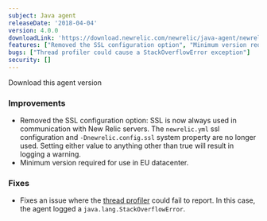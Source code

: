 ```yaml
---
subject: Java agent
releaseDate: '2018-04-04'
version: 4.0.0
downloadLink: 'https://download.newrelic.com/newrelic/java-agent/newrelic-agent/4.0.0/'
features: ["Removed the SSL configuration option", "Minimum version required for use in EU datacenter"]
bugs: ["Thread profiler could cause a StackOverflowError exception"]
security: []
---
```

<ButtonGroup>
  <ButtonLink
    role="button"
    to="https://download.newrelic.com/newrelic/java-agent/newrelic-agent/4.0.0/"
    variant="primary"
  >
    Download this agent version
  </ButtonLink>
</ButtonGroup>

### Improvements

* Removed the SSL configuration option: SSL is now always used in communication with New Relic servers. The `newrelic.yml` ssl configuration and `-Dnewrelic.config.ssl` system property are no longer used. Setting either value to anything other than true will result in logging a warning.
* Minimum version required for use in EU datacenter.

### Fixes

* Fixes an issue where the [thread profiler](https://docs.newrelic.com/docs/apm/applications-menu/events/thread-profiler-tool) could fail to report. In this case, the agent logged a `java.lang.StackOverflowError`.
